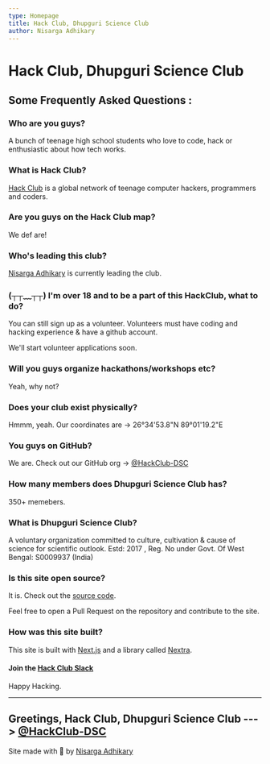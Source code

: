 ```yaml
---
type: Homepage
title: Hack Club, Dhupguri Science Club
author: Nisarga Adhikary
---
```



# Hack Club, Dhupguri Science Club




## Some Frequently Asked Questions :

### Who are you guys?
A bunch of teenage high school students who love to code, hack or enthusiastic about how tech works.

### What is Hack Club?
[Hack Club](https://hackclub.com) is a global network of teenage computer hackers, programmers and coders.

### Are you guys on the Hack Club map?
We def are!

### Who's leading this club?
[Nisarga Adhikary](https://github.com/ni5arga) is currently leading the club.

### (┬┬﹏┬┬) I'm over 18 and to be a part of this HackClub, what to do?
You can still sign up as a volunteer. Volunteers must have coding and hacking experience & have a github account.

We'll start volunteer applications soon.

### Will you guys organize hackathons/workshops etc?
Yeah, why not?

### Does your club exist physically?
Hmmm, yeah.
Our coordinates are -> 26°34'53.8"N 89°01'19.2"E

### You guys on GitHub?
We are. Check out our GitHub org -> [@HackClub-DSC](https://github.com/HackClub-DSC)

### How many members does Dhupguri Science Club has?
350+ memebers.

### What is Dhupguri Science Club?
A voluntary organization committed to culture, cultivation & cause of science for scientific outlook.
Estd: 2017 , Reg. No under Govt. Of West Bengal: S0009937 (India)

### Is this site open source?
It is. Check out the [source code](https://github.com/hackclub-dsc/website/).

Feel free to open a Pull Request on the repository and contribute to the site.

### How was this site built?
This site is built with [Next.js](https://nextjs.com) and a library called [Nextra](https://nextra.vercel.app/).

#### Join the [Hack Club Slack](https://hackclub.com/slack)




Happy Hacking.

---
Greetings,
 Hack Club, Dhupguri Science Club ---> [@HackClub-DSC](https://github.com/HackClub-DSC)
---
Site made with 💖 by [Nisarga Adhikary](https://github.com/ni5arga)

